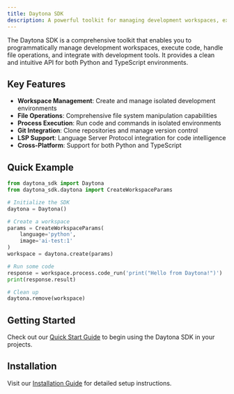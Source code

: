 ```yaml
---
title: Daytona SDK
description: A powerful toolkit for managing development workspaces, executing code, and handling file operations.
---
```


The Daytona SDK is a comprehensive toolkit that enables you to programmatically manage development workspaces, execute code, handle file operations, and integrate with development tools. It provides a clean and intuitive API for both Python and TypeScript environments.

## Key Features

- **Workspace Management**: Create and manage isolated development environments
- **File Operations**: Comprehensive file system manipulation capabilities
- **Process Execution**: Run code and commands in isolated environments
- **Git Integration**: Clone repositories and manage version control
- **LSP Support**: Language Server Protocol integration for code intelligence
- **Cross-Platform**: Support for both Python and TypeScript

## Quick Example

```python
from daytona_sdk import Daytona
from daytona_sdk.daytona import CreateWorkspaceParams

# Initialize the SDK
daytona = Daytona()

# Create a workspace
params = CreateWorkspaceParams(
    language='python',
    image='ai-test:1'
)
workspace = daytona.create(params)

# Run some code
response = workspace.process.code_run('print("Hello from Daytona!")')
print(response.result)

# Clean up
daytona.remove(workspace)
```

## Getting Started

Check out our [Quick Start Guide](/daytona-sdk/quickstart) to begin using the Daytona SDK in your projects.

## Installation

Visit our [Installation Guide](/daytona-sdk/installation) for detailed setup instructions.

